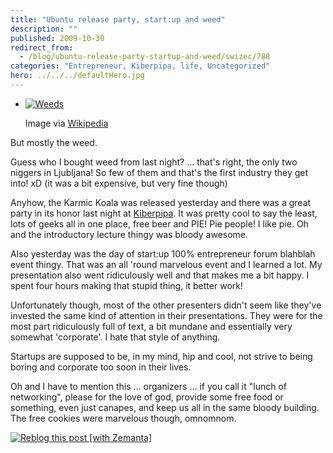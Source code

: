 ```yaml
---
title: "Ubuntu release party, start:up and weed"
description: ""
published: 2009-10-30
redirect_from:
  - /blog/ubuntu-release-party-startup-and-weed/swizec/788
categories: "Entrepreneur, Kiberpipa, life, Uncategorized"
hero: ../../../defaultHero.jpg
---
```


- [![Weeds](https://upload.wikimedia.org/wikipedia/en/thumb/f/f3/Weeds_title_card.jpg/300px-Weeds_title_card.jpg "Weeds")](http://en.wikipedia.org/wiki/Image:Weeds_title_card.jpg)

  Image via [Wikipedia](http://en.wikipedia.org/wiki/Image:Weeds_title_card.jpg)

But mostly the weed.

Guess who I bought weed from last night? ... that's right, the only two niggers in Ljubljana! So few of them and that's the first industry they get into! xD (it was a bit expensive, but very fine though)

Anyhow, the Karmic Koala was released yesterday and there was a great party in its honor last night at [Kiberpipa](http://www.kiberpipa.org "Kiberpipa"). It was pretty cool to say the least, lots of geeks all in one place, free beer and PIE! Pie people! I like pie. Oh and the introductory lecture thingy was bloody awesome.

Also yesterday was the day of start:up 100% entrepreneur forum blahblah event thingy. That was an all 'round marvelous event and I learned a lot. My presentation also went ridiculously well and that makes me a bit happy. I spent four hours making that stupid thing, it better work!

Unfortunately though, most of the other presenters didn't seem like they've invested the same kind of attention in their presentations. They were for the most part ridiculously full of text, a bit mundane and essentially very somewhat 'corporate'. I hate that style of anything.

Startups are supposed to be, in my mind, hip and cool, not strive to being boring and corporate too soon in their lives.

Oh and I have to mention this ... organizers ... if you call it "lunch of networking", please for the love of god, provide some free food or something, even just canapes, and keep us all in the same bloody building. The free cookies were marvelous though, omnomnom.

[![Reblog this post [with Zemanta]](https://img.zemanta.com/reblog_e.png?x-id=640fcdb9-785a-41ed-a878-a9bf4a296e5a)](http://reblog.zemanta.com/zemified/640fcdb9-785a-41ed-a878-a9bf4a296e5a/ "Reblog this post [with Zemanta]")

